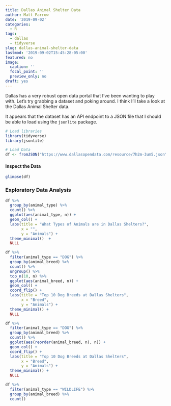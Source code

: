```yaml
---
title: Dallas Animal Shelter Data
author: Matt Farrow
date: '2019-09-02'
categories:
  - R
tags:
  - dallas
  - tidyverse
slug: dallas-animal-shelter-data
lastmod: '2019-09-02T15:45:28-05:00'
featured: no
image:
  caption: ''
  focal_point: ''
  preview_only: no
draft: yes
---
```


Dallas has a very robust open data portal that I've been wanting to play with. Let's try grabbing a dataset and poking around. I think I'll take a look at the Dallas Animal Shelter data.

It appears that the dataset has an API endpoint to a JSON file that I should be able to load using the `jsonlite` package.

```r
# Load libraries
library(tidyverse)
library(jsonlite)
```

```r
# Load Data
df <- fromJSON("https://www.dallasopendata.com/resource/7h2m-3um5.json")
```

#### Inspect the Data

```r
glimpse(df)
```

### Exploratory Data Analysis

```r
df %>% 
  group_by(animal_type) %>% 
  count() %>% 
  ggplot(aes(animal_type, n)) +
  geom_col() +
  labs(title = "What Types of Animals are in Dallas Shelters?",
       x = "",
       y = "Animals") +
  theme_minimal()  +
  NULL

df %>% 
  filter(animal_type == "DOG") %>% 
  group_by(animal_breed) %>% 
  count() %>% 
  ungroup() %>% 
  top_n(10, n) %>% 
  ggplot(aes(animal_breed, n)) +
  geom_col() +
  coord_flip() +
  labs(title = "Top 10 Dog Breeds at Dallas Shelters",
       x = "Breed",
       y = "Animals") +
  theme_minimal() +
  NULL

df %>% 
  filter(animal_type == "DOG") %>% 
  group_by(animal_breed) %>% 
  count() %>% 
  ggplot(aes(reorder(animal_breed, n), n)) +
  geom_col() +
  coord_flip() +
  labs(title = "Top 10 Dog Breeds at Dallas Shelters",
       x = "Breed",
       y = "Animals") +
  theme_minimal() +
  NULL

df %>% 
  filter(animal_type == "WILDLIFE") %>% 
  group_by(animal_breed) %>% 
  count()
```

